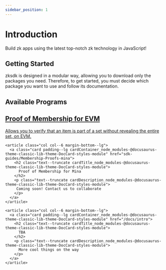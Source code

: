 ```yaml
---
sidebar_position: 1
---
```


# Introduction

Build zk apps using the latest top-notch zk technology in JavaScript!

## Getting Started

zksdk is designed in a modular way, allowing you to download only the packages you need. Therefore, to get started, you must decide which package you want to use and follow its documentation.

## Available Programs
<article class="margin-top--lg">
  <section class="row list_node_modules-@docusaurus-theme-classic-lib-theme-DocCategoryGeneratedIndexPage-styles-module">
    <article class="col col--6 margin-bottom--lg">
      <a class="card padding--lg cardContainer_node_modules-@docusaurus-theme-classic-lib-theme-DocCard-styles-module" href="sdk-guides/Membership-Proofs-evm">
        <h2 class="text--truncate cardTitle_node_modules-@docusaurus-theme-classic-lib-theme-DocCard-styles-module">
          Proof of Membership for EVM
        </h2>
        <p class="text--truncate cardDescription_node_modules-@docusaurus-theme-classic-lib-theme-DocCard-styles-module">
         Allows you to verify that an item is part of a set without revealing the entire set, on EVM.
        </p>
      </a>
    </article>


    <article class="col col--6 margin-bottom--lg">
      <a class="card padding--lg cardContainer_node_modules-@docusaurus-theme-classic-lib-theme-DocCard-styles-module" href="sdk-guides/Membership-Proofs-mina">
        <h2 class="text--truncate cardTitle_node_modules-@docusaurus-theme-classic-lib-theme-DocCard-styles-module">
          Proof of Membership for Mina
        </h2>
        <p class="text--truncate cardDescription_node_modules-@docusaurus-theme-classic-lib-theme-DocCard-styles-module">
         Coming soon! Contact us to collaborate
        </p>
      </a>
    </article>
    
    <article class="col col--6 margin-bottom--lg">
      <a class="card padding--lg cardContainer_node_modules-@docusaurus-theme-classic-lib-theme-DocCard-styles-module" href="/docs/intro">
        <h2 class="text--truncate cardTitle_node_modules-@docusaurus-theme-classic-lib-theme-DocCard-styles-module">
          TBA
        </h2>
        <p class="text--truncate cardDescription_node_modules-@docusaurus-theme-classic-lib-theme-DocCard-styles-module">
          More cool things on the way
        </p>
      </a>
    </article>
  </section>
</article>